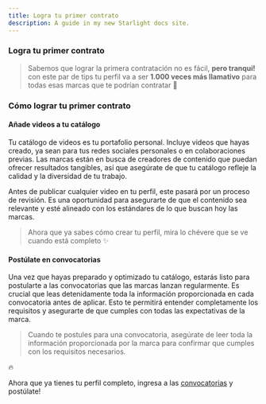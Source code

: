 ```yaml
---
title: Logra tu primer contrato
description: A guide in my new Starlight docs site.
---
```


### Logra tu primer contrato

> Sabemos que lograr la primera contratación no es fácil, **pero tranqui!** con este par de tips tu perfil va a ser **1.000 veces más llamativo** para todas esas marcas que te podrían contratar 🤩
> 

### Cómo lograr tu primer contrato

#### Añade videos a tu catálogo

Tu catálogo de videos es tu portafolio personal. Incluye videos que hayas creado, ya sean para tus redes sociales personales o en colaboraciones previas. Las marcas están en busca de creadores de contenido que puedan ofrecer resultados tangibles, así que asegúrate de que tu catálogo refleje la calidad y la diversidad de tu trabajo.

Antes de publicar cualquier video en tu perfil, este pasará por un proceso de revisión. Es una oportunidad para asegurarte de que el contenido sea relevante y esté alineado con los estándares de lo que buscan hoy las marcas.


> Ahora que ya sabes cómo crear tu perfil, mira lo chévere que se ve cuando está completo ✨
> 


#### Postúlate en convocatorias

Una vez que hayas preparado y optimizado tu catálogo, estarás listo para postularte a las convocatorias que las marcas lanzan regularmente. Es crucial que leas detenidamente toda la información proporcionada en cada convocatoria antes de aplicar. Esto te permitirá entender completamente los requisitos y asegurarte de que cumples con todas las expectativas de la marca.

> Cuando te postules para una convocatoria, asegúrate de leer toda la información proporcionada por la marca para confirmar que cumples con los requisitos necesarios.
> 

<aside>
🔥

Ahora que ya tienes tu perfil completo, ingresa a las [convocatorias](https://app.monomo.com.co/convocatorias) y postúlate!

</aside>
